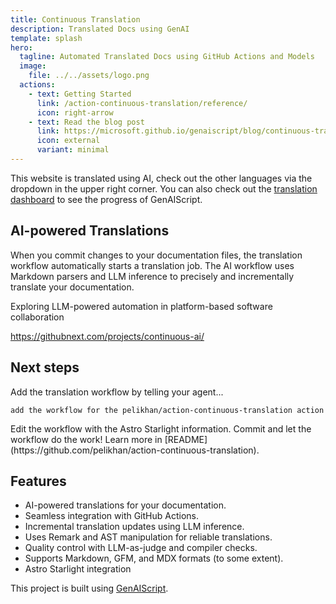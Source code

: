 ```yaml
---
title: Continuous Translation
description: Translated Docs using GenAI
template: splash
hero:
  tagline: Automated Translated Docs using GitHub Actions and Models
  image:
    file: ../../assets/logo.png
  actions:
    - text: Getting Started
      link: /action-continuous-translation/reference/
      icon: right-arrow
    - text: Read the blog post
      link: https://microsoft.github.io/genaiscript/blog/continuous-translations/
      icon: external
      variant: minimal
---
```



This website is translated using AI, check out the other languages via the dropdown in the upper right corner.
You can also check out the [translation dashboard](/action-continuous-translation/lunaria/) to see the progress of GenAIScript.

## AI-powered Translations

<CardGrid>
  <Card title="GitHub Actions" icon="github">
    When you commit changes to your documentation files, the translation
    workflow automatically starts a translation job.
  </Card>
  <Card title="GitHub Models" icon="seti:markdown">
    The AI workflow uses Markdown parsers and LLM inference to precisely and
    incrementally translate your documentation.
  </Card>
</CardGrid>

<Card title="Continuous AI" icon="rocket">

Exploring LLM-powered automation in platform-based software collaboration

https://githubnext.com/projects/continuous-ai/

</Card>

## Next steps

<CardGrid stagger>
  <Card title="Add the Workflow" icon="pencil">
    Add the translation workflow by telling your agent...

```
add the workflow for the pelikhan/action-continuous-translation action
```

  </Card>
  <Card title="Configure your site" icon="setting">
    Edit the workflow with the Astro Starlight information.
  </Card>
  <Card title="Translate!" icon="add-document">
    Commit and let the workflow do the work!
  </Card>
  <Card title="Read the docs" icon="open-book">
    Learn more in
    [README](https://github.com/pelikhan/action-continuous-translation).
  </Card>
</CardGrid>

## Features

- AI-powered translations for your documentation.
- Seamless integration with GitHub Actions.
- Incremental translation updates using LLM inference.
- Uses Remark and AST manipulation for reliable translations.
- Quality control with LLM-as-judge and compiler checks.
- Supports Markdown, GFM, and MDX formats (to some extent).
- Astro Starlight integration

This project is built using [GenAIScript](https://microsoft.github.io/genaiscript).
